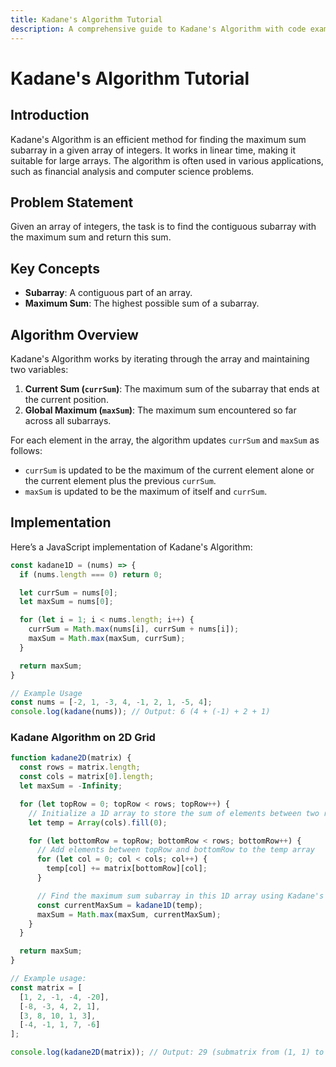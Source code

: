 ```yaml
---
title: Kadane's Algorithm Tutorial
description: A comprehensive guide to Kadane's Algorithm with code examples in JavaScript.
---
```


# Kadane's Algorithm Tutorial

## Introduction

Kadane's Algorithm is an efficient method for finding the maximum sum subarray in a given array of integers. It works in linear time, making it suitable for large arrays. The algorithm is often used in various applications, such as financial analysis and computer science problems.

## Problem Statement

Given an array of integers, the task is to find the contiguous subarray with the maximum sum and return this sum.

## Key Concepts

- **Subarray**: A contiguous part of an array.
- **Maximum Sum**: The highest possible sum of a subarray.

## Algorithm Overview

Kadane's Algorithm works by iterating through the array and maintaining two variables:
1. **Current Sum (`currSum`)**: The maximum sum of the subarray that ends at the current position.
2. **Global Maximum (`maxSum`)**: The maximum sum encountered so far across all subarrays.

For each element in the array, the algorithm updates `currSum` and `maxSum` as follows:
- `currSum` is updated to be the maximum of the current element alone or the current element plus the previous `currSum`.
- `maxSum` is updated to be the maximum of itself and `currSum`.

## Implementation

Here’s a JavaScript implementation of Kadane's Algorithm:

```Javascript
const kadane1D = (nums) => {
  if (nums.length === 0) return 0;

  let currSum = nums[0];
  let maxSum = nums[0];

  for (let i = 1; i < nums.length; i++) {
    currSum = Math.max(nums[i], currSum + nums[i]);
    maxSum = Math.max(maxSum, currSum);
  }

  return maxSum;
}

// Example Usage
const nums = [-2, 1, -3, 4, -1, 2, 1, -5, 4];
console.log(kadane(nums)); // Output: 6 (4 + (-1) + 2 + 1)
```

### Kadane Algorithm on 2D Grid

```JavaScript
function kadane2D(matrix) {
  const rows = matrix.length;
  const cols = matrix[0].length;
  let maxSum = -Infinity;

  for (let topRow = 0; topRow < rows; topRow++) {
    // Initialize a 1D array to store the sum of elements between two rows
    let temp = Array(cols).fill(0);

    for (let bottomRow = topRow; bottomRow < rows; bottomRow++) {
      // Add elements between topRow and bottomRow to the temp array
      for (let col = 0; col < cols; col++) {
        temp[col] += matrix[bottomRow][col];
      }

      // Find the maximum sum subarray in this 1D array using Kadane's Algorithm
      const currentMaxSum = kadane1D(temp);
      maxSum = Math.max(maxSum, currentMaxSum);
    }
  }

  return maxSum;
}

// Example usage:
const matrix = [
  [1, 2, -1, -4, -20],
  [-8, -3, 4, 2, 1],
  [3, 8, 10, 1, 3],
  [-4, -1, 1, 7, -6]
];

console.log(kadane2D(matrix)); // Output: 29 (submatrix from (1, 1) to (3, 3))
```